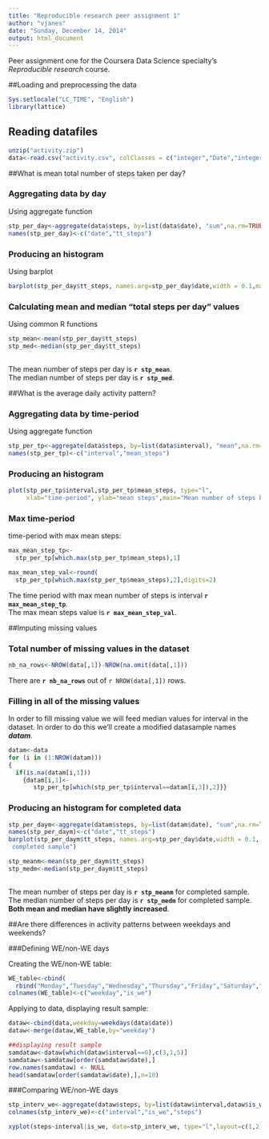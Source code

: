 ```yaml
---
title: "Reproducible research peer assignment 1"
author: "vjanes"
date: "Sunday, December 14, 2014"
output: html_document
---
```


Peer assignment one for the Coursera Data Science specialty's *Reproducible research* course.

##Loading and preprocessing the data
```r
Sys.setlocale("LC_TIME", "English")
library(lattice)
```

## Reading datafiles

```r
unzip("activity.zip")
data<-read.csv("activity.csv", colClasses = c("integer","Date","integer"))
```

##What is mean total number of steps taken per day?

### Aggregating data by day
Using aggregate function
```r
stp_per_day<-aggregate(data$steps, by=list(data$date), "sum",na.rm=TRUE, na.action=NULL)
names(stp_per_day)<-c("date","tt_steps")
```


### Producing an histogram
Using barplot

```r
barplot(stp_per_day$tt_steps, names.arg=stp_per_day$date,width = 0.1,main="Total number of steps by day")
```



### Calculating mean and median "total steps per day" values
Using common R functions

```r
stp_mean<-mean(stp_per_day$tt_steps)
stp_med<-median(stp_per_day$tt_steps)  
  
```

The mean number of steps per day is **`r stp_mean`**.  
The median number of steps per day is **`r stp_med`**.

##What is the average daily activity pattern?

### Aggregating data by time-period
Using aggregate function
```r
stp_per_tp<-aggregate(data$steps, by=list(data$interval), "mean",na.rm=TRUE, na.action=NULL)
names(stp_per_tp)<-c("interval","mean_steps")
```

### Producing an histogram

```r
plot(stp_per_tp$interval,stp_per_tp$mean_steps, type="l",
     xlab="time-period", ylab="mean steps",main="Mean number of steps by time-period")
```

### Max time-period
time-period with max mean steps:

```r
max_mean_step_tp<-
  stp_per_tp[which.max(stp_per_tp$mean_steps),1]

max_mean_step_val<-round(
  stp_per_tp[which.max(stp_per_tp$mean_steps),2],digits=2)

```

The time period with max mean number of steps is interval **`r max_mean_step_tp`**.  
The max mean steps value is **`r max_mean_step_val`**.

##Imputing missing values

### Total number of missing values in the dataset

```r
nb_na_rows<-NROW(data[,1])-NROW(na.omit(data[,1]))
```
There are **`r nb_na_rows`** out of `r NROW(data[,1])` rows.

###  Filling in all of the missing values
In order to fill missing value we will feed median values for interval in the dataset. In order to do this we'll create a modified datasample names _**datam**_.

```r
datam<-data
for (i in (1:NROW(datam)))
{
  if(is.na(datam[i,1]))
    {datam[i,1]<-
       stp_per_tp[which(stp_per_tp$interval==datam[i,3]),2]}}
```

### Producing an histogram for completed data

```r
stp_per_daym<-aggregate(datam$steps, by=list(datam$date), "sum",na.rm=TRUE, na.action=NULL)
names(stp_per_daym)<-c("date","tt_steps")
barplot(stp_per_daym$tt_steps, names.arg=stp_per_day$date,width = 0.1, main = "Total steps per day, 
 completed sample")

```


```r
stp_meanm<-mean(stp_per_daym$tt_steps)
stp_medm<-median(stp_per_daym$tt_steps)  
  
```

The mean number of steps per day is **`r stp_meanm`** for completed sample.  
The median number of steps per day is **`r stp_medm`** for completed sample.  **Both mean and median have slightly increased**.

##Are there differences in activity patterns between weekdays and weekends?

###Defining WE/non-WE days

Creating the WE/non-WE table:
```r
WE_table<-cbind(
  rbind("Monday","Tuesday","Wednesday","Thursday","Friday","Saturday","Sunday"),rbind("non_WE","non_WE","non_WE","non_WE","non_WE","WE","WE"))
colnames(WE_table)<-c("weekday","is_we")
```
Applying to data, displaying result sample:
```r
dataw<-cbind(data,weekday=weekdays(data$date))
dataw<-merge(dataw,WE_table,by="weekday")

##displaying result sample
samdataw<-dataw[which(dataw$interval==0),c(3,1,5)]
samdataw<-samdataw[order(samdataw$date),]
row.names(samdataw) <- NULL 
head(samdataw[order(samdataw$date),],n=10)
```

###Comparing WE/non-WE days

```r
stp_interv_we<-aggregate(dataw$steps, by=list(dataw$interval,dataw$is_we), "mean",na.rm=TRUE, na.action=NULL)
colnames(stp_interv_we)<-c("interval","is_we","steps")

xyplot(steps~interval|is_we, data=stp_interv_we, type="l",layout=c(1,2))
```

